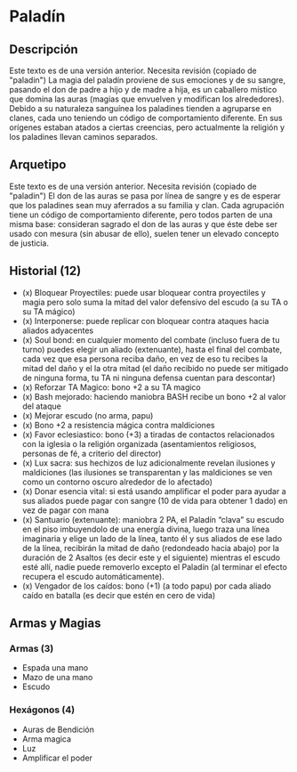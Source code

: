 
# Paladín

<Bleed>
  <Screenshot src={placeholderImage} alt="placeholder" full />
</Bleed>

## Descripción

<Callout type="warning" emoji="🔎">
  Este texto es de una versión anterior. Necesita revisión (copiado de
  "paladin")
</Callout>
La magia del paladín proviene de sus emociones y de su sangre, pasando el don de
padre a hijo y de madre a hija, es un caballero místico que domina las auras (magias
que envuelven y modifican los alrededores). Debido a su naturaleza sanguínea los
paladines tienden a agruparse en clanes, cada uno teniendo un código de comportamiento
diferente. En sus orígenes estaban atados a ciertas creencias, pero actualmente la
religión y los paladines llevan caminos separados.

## Arquetipo

<Callout type="warning" emoji="🔎">
  Este texto es de una versión anterior. Necesita revisión (copiado de
  "paladin")
</Callout>
El don de las auras se pasa por línea de sangre y es de esperar que los paladines
sean muy aferrados a su familia y clan. Cada agrupación tiene un código de comportamiento
diferente, pero todos parten de una misma base: consideran sagrado el don de las
auras y que éste debe ser usado con mesura (sin abusar de ello), suelen tener un
elevado concepto de justicia.

## Historial (12)

- (x) Bloquear Proyectiles: puede usar bloquear contra proyectiles y magia pero solo suma la mitad del valor defensivo del escudo (a su TA o su TA mágico)
- (x) Interponerse: puede replicar con bloquear contra ataques hacia aliados adyacentes
- (x) Soul bond: en cualquier momento del combate (incluso fuera de tu turno) puedes elegir un aliado (extenuante), hasta el final del combate, cada vez que esa persona reciba daño, en vez de eso tu recibes la mitad del daño y el la otra mitad (el daño recibido no puede ser mitigado de ninguna forma, tu TA ni ninguna defensa cuentan para descontar)
- (x) Reforzar TA Magico: bono +2 a su TA magico
- (x) Bash mejorado: haciendo maniobra BASH recibe un bono +2 al valor del ataque
- (x) Mejorar escudo (no arma, papu)
- (x) Bono +2 a resistencia mágica contra maldiciones
- (x) Favor eclesiastico: bono (+3) a tiradas de contactos relacionados con la iglesia o la religión organizada (asentamientos religiosos, personas de fé, a criterio del director)
- (x) Lux sacra: sus hechizos de luz adicionalmente revelan ilusiones y maldiciones (las ilusiones se transparentan y las maldiciones se ven como un contorno oscuro alrededor de lo afectado)
- (x) Donar esencia vital: si está usando amplificar el poder para ayudar a sus aliados puede pagar con sangre (10 de vida para obtener 1 dado) en vez de pagar con mana
- (x) Santuario (extenuante): maniobra 2 PA, el Paladín “clava” su escudo en el piso imbuyendolo de una energía divina, luego traza una línea imaginaria y elige un lado de la línea, tanto él y sus aliados de ese lado de la línea, recibirán la mitad de daño (redondeado hacia abajo) por la duración de 2 Asaltos (es decir este y el siguiente) mientras el escudo esté allí, nadie puede removerlo excepto el Paladín (al terminar el efecto recupera el escudo automáticamente).
- (x) Vengador de los caídos: bono (+1) (a todo papu) por cada aliado caído en batalla (es decir que estén en cero de vida)

## Armas y Magias

### Armas (3)

- Espada una mano
- Mazo de una mano
- Escudo

### Hexágonos (4)

- Auras de Bendición
- Arma magica
- Luz
- Amplificar el poder
